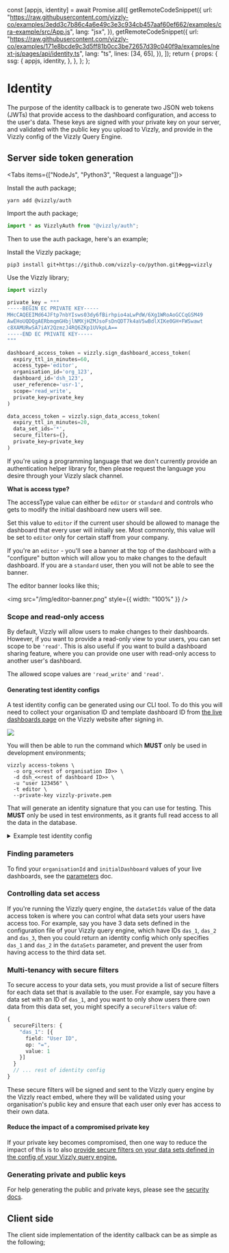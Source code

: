 
  const [appjs, identity] = await Promise.all([
    getRemoteCodeSnippet({
      url: "https://raw.githubusercontent.com/vizzly-co/examples/3edd3c7b86c4a6e49c3e3c934cb457aaf60ef662/examples/cra-example/src/App.js",
      lang: "jsx",
    }),
    getRemoteCodeSnippet({
      url: "https://raw.githubusercontent.com/vizzly-co/examples/171e8bcde9c3d5ff81b0cc3be72657d39c040f9a/examples/next-js/pages/api/identity.ts",
      lang: "ts",
      lines: [34, 65],
    }),
  ]);
  return {
    props: {
      ssg: {
        appjs,
        identity,
      },
    },
  };
};

# Identity

The purpose of the identity callback is to generate two JSON web tokens (JWTs) that provide access to the dashboard configuration, and access to the user's data.
These keys are signed with your private key on your server, and validated with the public key you upload to Vizzly, and provide in the Vizzly config of the Vizzly Query Engine.

## Server side token generation

<Tabs items={["NodeJs", "Python3", "Request a language"]}>
  <Tab>

Install the auth package;

```shell
yarn add @vizzly/auth
```

Import the auth package;

```ts
import * as VizzlyAuth from "@vizzly/auth";
```

Then to use the auth package, here's an example;

  <RemoteCodeBlock name="identity" />
  </Tab>
  <Tab>
  Install the Vizzly package;

```shell
pip3 install git+https://github.com/vizzly-co/python.git#egg=vizzly
```

Use the Vizzly library;

```python
import vizzly

private_key = """
-----BEGIN EC PRIVATE KEY-----
MHcCAQEEIMd64JFtp7nbYIsws03dy6fBirhpio4aLwPdW/6Xg1WRoAoGCCqGSM49
AwEHoUQDQgAERbmqmGHbjlNMXjHZMJsoFsDnQDT7k4aV5wBdlXIKe0GH+FWSwawt
c8XAMURwSA7iAY2QzmzJ4RQ6ZKp1UVkpLA==
-----END EC PRIVATE KEY-----
"""

dashboard_access_token = vizzly.sign_dashboard_access_token(
  expiry_ttl_in_minutes=60,
  access_type='editor',
  organisation_id='org_123',
  dashboard_id='dsh_123',
  user_reference='usr-1',
  scope='read_write',
  private_key=private_key
)

data_access_token = vizzly.sign_data_access_token(
  expiry_ttl_in_minutes=20,
  data_set_ids='*',
  secure_filters={},
  private_key=private_key
)
```

  </Tab>
  <Tab>

If you're using a programming language that we don't currently provide an authentication helper library for, then please request the language you desire through your Vizzly slack channel.

  </Tab>
</Tabs>

**What is access type?**

The accessType value can either be `editor` or `standard` and controls who gets to modify the initial dashboard new users will see.

Set this value to `editor` if the current user should be allowed to manage the dashboard that every user will initially see. Most commonly, this value will be set to `editor` only for certain staff from your company.

If you're an `editor` - you'll see a banner at the top of the dashboard with a "configure" button which will allow you to make changes to the default dashboard.
If you are a `standard` user, then you will not be able to see the banner.

The editor banner looks like this;

<img src="/img/editor-banner.png" style={{ width: "100%" }} />

### Scope and read-only access

By default, Vizzly will allow users to make changes to their dashboards. However, if you want to provide a read-only view to your users, you
can set scope to be `'read'`. This is also useful if you want to build a dashboard sharing feature, where you can provide one user with read-only access
to another user's dashboard.

The allowed scope values are `'read_write'` and `'read'`.

#### Generating test identity configs

A test identity config can be generated using our CLI tool. To do this you will need to collect your organisation ID and template dashboard ID
from [the live dashboards page](https://app.vizzly.co/dashboards) on the Vizzly website after signing in.

<img src="/img/live-dashboards-screenshot.png" />

You will then be able to run the command which **MUST** only be used in development environments;

```shell
vizzly access-tokens \
  -o org_<<rest of organisation ID>> \
  -d dsh_<<rest of dashboard ID>> \
  -u "user 123456" \
  -t editor \
  --private-key vizzly-private.pem
```

That will generate an identity signature that you can use for testing. This **MUST** only be used in test environments, as it grants full read access to all the data
in the database.

<details>
  <summary>Example test identity config</summary>

```json
{
  "dashboardAccessToken": "...",
  "dataAccessToken": "..."
}
```

</details>

### Finding parameters

To find your `organisationId` and `initialDashboard` values of your live dashboards, see the [parameters](/parameters) doc.

### Controlling data set access

If you're running the Vizzly query engine, the `dataSetIds` value of the data access token is where you can control what data sets your
users have access too. For example, say you have 3 data sets defined in the configuration file of your Vizzly query engine, which have IDs
`das_1`, `das_2` and `das_3`, then you could return an identity config which only specifies `das_1` and `das_2` in the `dataSets` parameter, and
prevent the user from having access to the third data set.

### Multi-tenancy with secure filters

To secure access to your data sets, you must provide a list of secure filters for each data set that is available to the user. For example, say you have
a data set with an ID of `das_1`, and you want to only show users there own data from this data set, you might specify a `secureFilters` value of:

```ts
{
  secureFilters: {
    "das_1": [{
      field: "User ID",
      op: "=",
      value: 1
    }]
  }
  // ... rest of identity config
}
```

These secure filters will be signed and sent to the Vizzly query engine by the Vizzly react embed, where they will be validated using your organisation's public key and ensure that each user only ever has access to their own data.

#### Reduce the impact of a compromised private key

If your private key becomes compromised, then one way to reduce the impact of this is to also [provide secure filters on your data sets defined in the config of your Vizzly query engine.](/query-engines/self-hosted-query-engine#optional-secure-filter-guards)

### Generating private and public keys

For help generating the public and private keys, please see the [security docs](/security).

## Client side

The client side implementation of the identity callback can be as simple as the following;

<RemoteCodeBlock name="appjs" />
